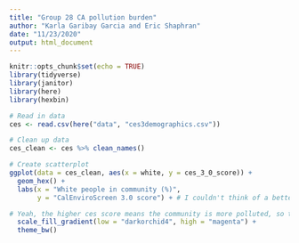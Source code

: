 ```yaml
---
title: "Group 28 CA pollution burden"
author: "Karla Garibay Garcia and Eric Shaphran"
date: "11/23/2020"
output: html_document
---
```


```r
knitr::opts_chunk$set(echo = TRUE)
library(tidyverse)
library(janitor)
library(here)
library(hexbin)
```

```r
# Read in data
ces <- read.csv(here("data", "ces3demographics.csv"))

# Clean up data 
ces_clean <- ces %>% clean_names()
```

```r
# Create scatterplot
ggplot(data = ces_clean, aes(x = white, y = ces_3_0_score)) +
  geom_hex() +
  labs(x = "White people in community (%)",
       y = "CalEnviroScreen 3.0 score") + # I couldn't think of a better name for x axis, but essentially we're trying to show the relationship between ces score and higher percentage of white people per community, right?

# Yeah, the higher ces score means the community is more polluted, so there's definitely a negative correlation here. I changed the label for the x axis from "White population (%)" to the above. I think the word "community" makes it a little more straightforward, but you can change it back if you disagree.
  scale_fill_gradient(low = "darkorchid4", high = "magenta") +
  theme_bw()
```


